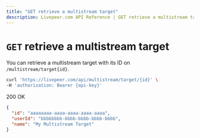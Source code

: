```yaml
---
title: "GET retrieve a multistream target"
description: Livepeer.com API Reference | GET retrieve a multistream target
---
```


# `GET` retrieve a multistream target

You can retrieve a multistream target with its ID on `/multistream/target{id}`.

```bash
curl 'https://livepeer.com/api/multistream/target/{id}' \
-H 'authorization: Bearer {api-key}'
```

200 OK

```json
{
  "id": "aaaaaaaa-aaaa-aaaa-aaaa-aaaa",
  "userId": "bbbbbbbb-bbbb-bbbb-bbbb-bbbb",
  "name": "My Multistream Target"
}
```
